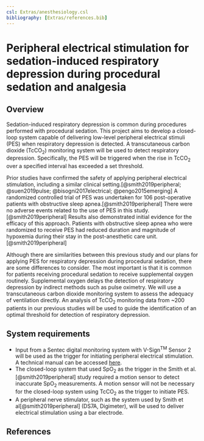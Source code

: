 ```yaml
---
csl: Extras/anesthesiology.csl
bibliography: [Extras/references.bib]
---
```


# Peripheral electrical stimulation for sedation-induced respiratory depression during procedural sedation and analgesia

## Overview

Sedation-induced respiratory depression is common during procedures performed with procedural sedation. This project aims to develop a closed-loop system capable of delivering low-level peripheral electrical stimuli (PES) when respiratory depression is detected. A transcutaneous carbon dioxide (TcCO~2~) monitoring system will be used to detect respiratory depression. Specifically, the PES will be triggered when the rise in TcCO~2~ over a specified interval has exceeded a set threshold. 

Prior studies have confirmed the safety of applying peripheral electrical stimulation, including a similar clinical setting.[@smith2019peripheral; @suen2019pulse; @bisogni2017electrical; @pengo2015emerging] A randomized controlled trial of PES was undertaken for 106 post-operative patients with obstructive sleep apnea.[@smith2019peripheral] There were no adverse events related to the use of PES in this study.[@smith2019peripheral] Results also demonstrated initial evidence for the efficacy of this approach. Patients with obstructive sleep apnea who were randomized to receive PES had reduced duration and magnitude of hypoxemia during their stay in the post-anesthetic care unit.[@smith2019peripheral] 

Although there are similarities between this previous study and our plans for applying PES for respiratory depression during procedural sedation, there are some differences to consider. The most important is that it is common for patients receiving procedural sedation to receive supplemental oxygen routinely. Supplemental oxygen delays the detection of respiratory depression by indirect methods such as pulse oximetry. We will use a transcutaneous carbon dioxide monitoring system to assess the adequacy of ventilation directly. An analysis of TcCO~2~ monitoring data from ~200 patients in our previous studies will be used to guide the identification of an optimal threshold for detection of respiratory depression.

## System requirements

- Input from a Sentec digital monitoring system with V-Sign^TM^ Sensor 2 will be used as the trigger for initiating peripheral electrical stimulation. A technical manual can be accessed [here](https://www.sentec.com/fileadmin/documents/Labeling/Technical_Manuals/HB-005752-t-SDM_Technical_Manual.pdf).
- The closed-loop system that used SpO~2~ as the trigger in the Smith et al. [@smith2019peripheral] study required a motion sensor to detect inaccurate SpO~2~ measurements. A motion sensor will not be necessary for the closed-loop system using TcCO~2~ as the trigger to initiate PES.
- A peripheral nerve stimulator, such as the system used by Smith et al[@smith2019peripheral] (DS7A, Digimeter), will be used to deliver electrical stimulation using a bar electrode.

\newpage

## References